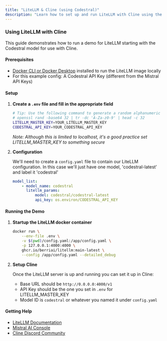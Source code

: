 ```yaml
---
title: "LiteLLM & Cline (using Codestral)"
description: "Learn how to set up and run LiteLLM with Cline using the Codestral model. This guide covers Docker setup, configuration, and integration with Cline."
---
```


### Using LiteLLM with Cline

This guide demonstrates how to run a demo for LiteLLM starting with the Codestral model for use with Cline.

#### Prerequisites

-   [Docker CLI or Docker Desktop](https://www.docker.com/get-started/) installed to run the LiteLLM image locally
-   For this example config: A Codestral API Key (different from the Mistral API Keys)

#### Setup

1. **Create a `.env` file and fill in the appropriate field**

    ```bash
    # Tip: Use the following command to generate a random alphanumeric key:
    # openssl rand -base64 32 | tr -dc 'A-Za-z0-9' | head -c 32
    LITELLM_MASTER_KEY=YOUR_LITELLM_MASTER_KEY
    CODESTRAL_API_KEY=YOUR_CODESTRAL_API_KEY
    ```

    _Note: Although this is limited to localhost, it's a good practice set LITELLM_MASTER_KEY to something secure_

2. **Configuration**

    We'll need to create a `config.yaml` file to contain our LiteLLM configuration. In this case we'll just have one model, 'codestral-latest' and label it 'codestral'

    ```yaml
    model_list:
        - model_name: codestral
          litellm_params:
              model: codestral/codestral-latest
              api_key: os.environ/CODESTRAL_API_KEY
    ```

#### Running the Demo

1. **Startup the LiteLLM docker container**

    ```bash
    docker run \
        --env-file .env \
        -v $(pwd)/config.yaml:/app/config.yaml \
        -p 127.0.0.1:4000:4000 \
        ghcr.io/berriai/litellm:main-latest \
        --config /app/config.yaml --detailed_debug
    ```

2. **Setup Cline**

    Once the LiteLLM server is up and running you can set it up in Cline:

    - Base URL should be `http://0.0.0.0:4000/v1`
    - API Key should be the one you set in `.env` for LITELLM_MASTER_KEY
    - Model ID is `codestral` or whatever you named it under `config.yaml`

#### Getting Help

-   [LiteLLM Documentation](https://docs.litellm.ai/)
-   [Mistral AI Console](https://console.mistral.ai/)
-   [Cline Discord Community](https://discord.gg/bluesaicoder)
